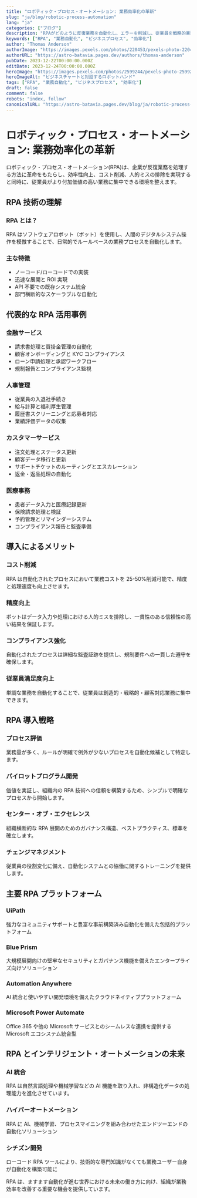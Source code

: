 ```yaml
---
title: "ロボティック・プロセス・オートメーション: 業務効率化の革新"
slug: "ja/blog/robotic-process-automation"
lang: "ja"
categories: ["ブログ"]
description: "RPAがどのように反復業務を自動化し、エラーを削減し、従業員を戦略的業務に集中させることでビジネスプロセスを変革しているかを解説します。"
keywords: ["RPA", "業務自動化", "ビジネスプロセス", "効率化"]
author: "Thomas Anderson"
authorImage: "https://images.pexels.com/photos/220453/pexels-photo-220453.jpeg?auto=compress&cs=tinysrgb&w=1260&h=750&dpr=1"
authorURL: "https://astro-batavia.pages.dev/authors/thomas-anderson"
pubDate: 2023-12-22T00:00:00.000Z
editDate: 2023-12-24T00:00:00.000Z
heroImage: "https://images.pexels.com/photos/2599244/pexels-photo-2599244.jpeg?auto=compress&cs=tinysrgb&w=1260&h=750&dpr=1"
heroImageAlt: "ビジネスチャートと対話するロボットハンド"
tags: ["RPA", "業務自動化", "ビジネスプロセス", "効率化"]
draft: false
comment: false
robots: "index, follow"
canonicalURL: "https://astro-batavia.pages.dev/blog/ja/robotic-process-automation"
---
```


# ロボティック・プロセス・オートメーション: 業務効率化の革新

ロボティック・プロセス・オートメーション(RPA)は、企業が反復業務を処理する方法に革命をもたらし、効率性向上、コスト削減、人的ミスの排除を実現すると同時に、従業員がより付加価値の高い業務に集中できる環境を整えます。

## RPA 技術の理解

### RPA とは？

RPA はソフトウェアロボット（ボット）を使用し、人間のデジタルシステム操作を模倣することで、日常的でルールベースの業務プロセスを自動化します。

### 主な特徴

- ノーコード/ローコードでの実装
- 迅速な展開と ROI 実現
- API 不要での既存システム統合
- 部門横断的なスケーラブルな自動化

## 代表的な RPA 活用事例

### 金融サービス

- 請求書処理と買掛金管理の自動化
- 顧客オンボーディングと KYC コンプライアンス
- ローン申請処理と承認ワークフロー
- 規制報告とコンプライアンス監視

### 人事管理

- 従業員の入退社手続き
- 給与計算と福利厚生管理
- 履歴書スクリーニングと応募者対応
- 業績評価データの収集

### カスタマーサービス

- 注文処理とステータス更新
- 顧客データ移行と更新
- サポートチケットのルーティングとエスカレーション
- 返金・返品処理の自動化

### 医療事務

- 患者データ入力と医療記録更新
- 保険請求処理と検証
- 予約管理とリマインダーシステム
- コンプライアンス報告と監査準備

## 導入によるメリット

### コスト削減

RPA は自動化されたプロセスにおいて業務コストを 25-50%削減可能で、精度と処理速度も向上させます。

### 精度向上

ボットはデータ入力や処理における人的ミスを排除し、一貫性のある信頼性の高い結果を保証します。

### コンプライアンス強化

自動化されたプロセスは詳細な監査証跡を提供し、規制要件への一貫した遵守を確保します。

### 従業員満足度向上

単調な業務を自動化することで、従業員は創造的・戦略的・顧客対応業務に集中できます。

## RPA 導入戦略

### プロセス評価

業務量が多く、ルールが明確で例外が少ないプロセスを自動化候補として特定します。

### パイロットプログラム開発

価値を実証し、組織内の RPA 技術への信頼を構築するため、シンプルで明確なプロセスから開始します。

### センター・オブ・エクセレンス

組織横断的な RPA 展開のためのガバナンス構造、ベストプラクティス、標準を確立します。

### チェンジマネジメント

従業員の役割変化に備え、自動化システムとの協働に関するトレーニングを提供します。

## 主要 RPA プラットフォーム

### UiPath

強力なコミュニティサポートと豊富な事前構築済み自動化を備えた包括的プラットフォーム

### Blue Prism

大規模展開向けの堅牢なセキュリティとガバナンス機能を備えたエンタープライズ向けソリューション

### Automation Anywhere

AI 統合と使いやすい開発環境を備えたクラウドネイティブプラットフォーム

### Microsoft Power Automate

Office 365 や他の Microsoft サービスとのシームレスな連携を提供する Microsoft エコシステム統合型

## RPA とインテリジェント・オートメーションの未来

### AI 統合

RPA は自然言語処理や機械学習などの AI 機能を取り入れ、非構造化データの処理能力を進化させています。

### ハイパーオートメーション

RPA に AI、機械学習、プロセスマイニングを組み合わせたエンドツーエンドの自動化ソリューション

### シチズン開発

ローコード RPA ツールにより、技術的な専門知識がなくても業務ユーザー自身が自動化を構築可能に

RPA は、ますます自動化が進む世界における未来の働き方に向け、組織が業務効率を改善する重要な機会を提供しています。
